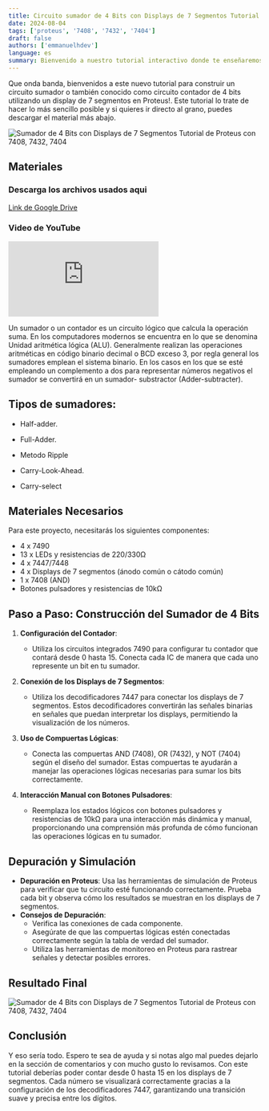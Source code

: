 ```yaml
---
title: Circuito sumador de 4 Bits con Displays de 7 Segmentos Tutorial de Proteus con 7408, 7432, 7404
date: 2024-08-04
tags: ['proteus', '7408', '7432', '7404']
draft: false
authors: ['emmanuelhdev']
language: es
summary: Bienvenido a nuestro tutorial interactivo donde te enseñaremos a construir un sumador de 4 bits utilizando displays de 7 segmentos en Proteus Si eres un entusiasta de la electrónica o un estudiante buscando profundizar tus conocimientos en circuitos digitales, este video es perfecto para ti.
---
```


Que onda banda, bienvenidos a este nuevo tutorial para construir un circuito sumador o también conocido como circuito contador de 4 bits utilizando un display de 7 segmentos en Proteus!. Este tutorial lo trate de hacer lo más sencillo posible y si quieres ir directo al grano, puedes descargar el material más abajo.

![Sumador de 4 Bits con Displays de 7 Segmentos Tutorial de Proteus con 7408, 7432, 7404](/static/images/sumador-4-bits.png)

## Materiales

### Descarga los archivos usados aqui

[Link de Google Drive](https://drive.google.com/drive/folders/15vm5RnMBhR3c7m7_NNBq7Qb1luCpFRiP?usp=sharing)

### Video de YouTube

<div className="h-[315px] max-h-[500px] max-w-full lg:w-[560px]">
  <iframe
    className="h-full w-full"
    src="https://www.youtube-nocookie.com/embed/G37Q7AQzHYY?si=Kfl45tqHV7Y7fG_9"
    title="YouTube video player"
    frameBorder="0"
    allow="accelerometer; autoplay; clipboard-write; encrypted-media; gyroscope; picture-in-picture; web-share"
    referrerPolicy="strict-origin-when-cross-origin"
    allowFullScreen
  ></iframe>
</div>

Un sumador o un contador es un circuito lógico que calcula la operación suma. En los computadores modernos se encuentra en lo que se denomina Unidad aritmética lógica (ALU). Generalmente realizan las operaciones aritméticas en código binario decimal o BCD exceso 3, por regla general los sumadores emplean el sistema binario. En los casos en los que se esté empleando un complemento a dos para representar números negativos el sumador se convertirá en un sumador- substractor (Adder-subtracter).

## Tipos de sumadores:

- Half-adder.

- Full-Adder.

- Metodo Ripple

- Carry-Look-Ahead.

- Carry-select

## Materiales Necesarios

Para este proyecto, necesitarás los siguientes componentes:

- 4 x 7490
- 13 x LEDs y resistencias de 220/330Ω
- 4 x 7447/7448
- 4 x Displays de 7 segmentos (ánodo común o cátodo común)
- 1 x 7408 (AND)
- Botones pulsadores y resistencias de 10kΩ

## Paso a Paso: Construcción del Sumador de 4 Bits

1. **Configuración del Contador**:

   - Utiliza los circuitos integrados 7490 para configurar tu contador que contará desde 0 hasta 15. Conecta cada IC de manera que cada uno represente un bit en tu sumador.

2. **Conexión de los Displays de 7 Segmentos**:

   - Utiliza los decodificadores 7447 para conectar los displays de 7 segmentos. Estos decodificadores convertirán las señales binarias en señales que puedan interpretar los displays, permitiendo la visualización de los números.

3. **Uso de Compuertas Lógicas**:

   - Conecta las compuertas AND (7408), OR (7432), y NOT (7404) según el diseño del sumador. Estas compuertas te ayudarán a manejar las operaciones lógicas necesarias para sumar los bits correctamente.

4. **Interacción Manual con Botones Pulsadores**:
   - Reemplaza los estados lógicos con botones pulsadores y resistencias de 10kΩ para una interacción más dinámica y manual, proporcionando una comprensión más profunda de cómo funcionan las operaciones lógicas en tu sumador.

## Depuración y Simulación

- **Depuración en Proteus**: Usa las herramientas de simulación de Proteus para verificar que tu circuito esté funcionando correctamente. Prueba cada bit y observa cómo los resultados se muestran en los displays de 7 segmentos.
- **Consejos de Depuración**:
  - Verifica las conexiones de cada componente.
  - Asegúrate de que las compuertas lógicas estén conectadas correctamente según la tabla de verdad del sumador.
  - Utiliza las herramientas de monitoreo en Proteus para rastrear señales y detectar posibles errores.

## Resultado Final

![Sumador de 4 Bits con Displays de 7 Segmentos Tutorial de Proteus con 7408, 7432, 7404](/static/images/sumador-4-bits.png)

## Conclusión

Y eso sería todo. Espero te sea de ayuda y si notas algo mal puedes dejarlo en la sección de comentarios y con mucho gusto lo revisamos. Con este tutorial deberías poder contar desde 0 hasta 15 en los displays de 7 segmentos. Cada número se visualizará correctamente gracias a la configuración de los decodificadores 7447, garantizando una transición suave y precisa entre los dígitos.
